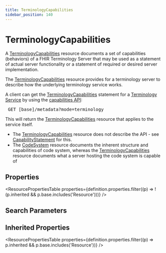 ```yaml
---
title: TerminologyCapabilities
sidebar_position: 140
---
```


# TerminologyCapabilities

A <a href="/docs/api/fhir/resources/terminologycapabilities">TerminologyCapabilities</a> resource documents a set of capabilities (behaviors) of a FHIR Terminology Server that may be used as a statement of actual server functionality or a statement of required or desired server implementation.

  <Tabs queryString="intro-section">
  <TabItem value="usage" label="Usage" default>
    <div> <a name="scope"></a>  <p> The <a href="/docs/api/fhir/resources/terminologycapabilities">TerminologyCapabilities</a> resource provides for a terminology server to describe how the underlying terminology service works. </p> <p> A client can get the <a href="/docs/api/fhir/resources/terminologycapabilities">TerminologyCapabilities</a> statement for a <a href="https://www.hl7.org/fhir/terminology-service.html">Terminology Service</a> by using the <a href="https://www.hl7.org/fhir/http.html#capabilities">capabilities API</a>: </p> <pre> GET [base]/metadata?mode=terminology </pre> <p> This will return the <a href="/docs/api/fhir/resources/terminologycapabilities">TerminologyCapabilities</a> resource that applies to the service itself. </p> </div>
    </TabItem>
  <TabItem value="relationships" label="Relationships">
    <div> <a name="relationships"></a>   <ul>  <li>The <a href="/docs/api/fhir/resources/terminologycapabilities">TerminologyCapabilities</a> resource does not describe the API - see <a href="/docs/api/fhir/resources/capabilitystatement">CapabilityStatement</a> for this.</li>  <li>The <a href="/docs/api/fhir/resources/codesystem">CodeSystem</a> resource documents the inherent structure and capabilities of code system, whereas     the <a href="/docs/api/fhir/resources/terminologycapabilities">TerminologyCapabilities</a> resource documents what a server hosting the code system is capable of</li> </ul>  </div>
    </TabItem>
  
  
</Tabs>


## Properties

<ResourcePropertiesTable properties={definition.properties.filter((p) => !(p.inherited && p.base.includes('Resource')))} />

## Search Parameters

<SearchParamsTable searchParams={definition.searchParameters} />

## Inherited Properties

<ResourcePropertiesTable properties={definition.properties.filter((p) => p.inherited && p.base.includes('Resource'))} />



